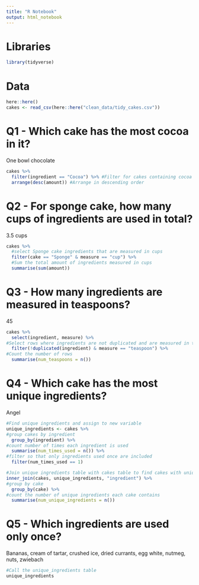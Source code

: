 ```yaml
---
title: "R Notebook"
output: html_notebook
---
```

# Libraries

```r
library(tidyverse)
```

# Data

```r
here::here()
cakes <- read_csv(here::here("clean_data/tidy_cakes.csv"))
```


# Q1 - Which cake has the most cocoa in it?

One bowl chocolate

```r
cakes %>% 
  filter(ingredient == "Cocoa") %>% #Filter for cakes containing cocoa
  arrange(desc(amount)) #Arrange in descending order
```

# Q2 - For sponge cake, how many cups of ingredients are used in total?

3.5 cups

```r
cakes %>% 
  #select Sponge cake ingredients that are measured in cups
  filter(cake == "Sponge" & measure == "cup") %>% 
  #Sum the total amount of ingredients measured in cups
  summarise(sum(amount))
```

# Q3 - How many ingredients are measured in teaspoons?

45

```r
cakes %>% 
  select(ingredient, measure) %>% 
#Select rows where ingredients are not duplicated and are measured in teaspoons
  filter(!duplicated(ingredient) & measure == "teaspoon") %>% 
#Count the number of rows
  summarise(num_teaspoons = n())
```

# Q4 - Which cake has the most unique ingredients?

Angel

```r
#Find unique ingredients and assign to new variable
unique_ingredients <- cakes %>% 
#group cakes by ingredient
  group_by(ingredient) %>% 
#count number of times each ingredient is used
  summarise(num_times_used = n()) %>% 
#filter so that only ingredients used once are included
  filter(num_times_used == 1)

#Join unique ingredients table with cakes table to find cakes with unique ingredients
inner_join(cakes, unique_ingredients, "ingredient") %>% 
#group by cake
  group_by(cake) %>% 
#count the number of unique ingredients each cake contains
  summarise(num_unique_ingredients = n())
```

# Q5 - Which ingredients are used only once?
Bananas, cream of tartar, crushed ice, dried currants, egg white, nutmeg, nuts, zwiebach

```r
#Call the unique_ingredients table
unique_ingredients
```

